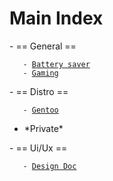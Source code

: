 = Main Index =

- == General ==
	- [[/linux/bat|Battery saver]]
	- [[linux/gaming|Gaming]]
- == Distro ==
	- [[linux/distros/gentoo|Gentoo]]
* *Private*
- == Ui/Ux ==
	- [[ui-ux/design-doc|Design Doc]]
